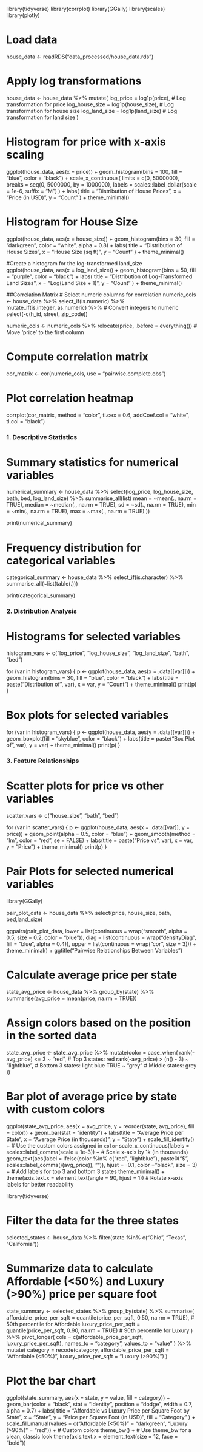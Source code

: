 library(tidyverse)
library(corrplot)
library(GGally)
library(scales)
library(plotly)

# Load data
house_data <- readRDS("data_processed/house_data.rds")

# Apply log transformations
house_data <- house_data %>%
  mutate(
    log_price = log1p(price),       # Log transformation for price
    log_house_size = log1p(house_size),  # Log transformation for house size
    log_land_size = log1p(land_size)  # Log transformation for land size
  )
  
# Histogram for price with x-axis scaling
ggplot(house_data, aes(x = price)) + 
  geom_histogram(bins = 100, fill = "blue", color = "black") +
  scale_x_continuous(
    limits = c(0, 5000000), 
    breaks = seq(0, 5000000, by = 1000000), 
    labels = scales::label_dollar(scale = 1e-6, suffix = "M")
  ) +
  labs(
    title = "Distribution of House Prices",
    x = "Price (in USD)",
    y = "Count"
  ) +
  theme_minimal()

# Histogram for House Size 
ggplot(house_data, aes(x = house_size)) +
  geom_histogram(bins = 30, fill = "darkgreen", color = "white", alpha = 0.8) +
  labs(
    title = "Distribution of House Sizes",
    x = "House Size (sq ft)",
    y = "Count"
  ) +
  theme_minimal()
  

#Create a histogram for the log-transformed land_size  
ggplot(house_data, aes(x = log_land_size)) + 
  geom_histogram(bins = 50, fill = "purple", color = "black") +
  labs(
    title = "Distribution of Log-Transformed Land Sizes",
    x = "Log(Land Size + 1)",
    y = "Count"
  ) +
  theme_minimal()

##Correlation Matrix
# Select numeric columns for correlation
numeric_cols <- house_data %>%
  select_if(is.numeric) %>%                     
  mutate_if(is.integer, as.numeric) %>%   # Convert integers to numeric
  select(-c(h_id, street, zip_code))

numeric_cols <- numeric_cols %>%
  relocate(price, .before = everything()) # Move 'price' to the first column

# Compute correlation matrix
cor_matrix <- cor(numeric_cols, use = "pairwise.complete.obs")

# Plot correlation heatmap
corrplot(cor_matrix, method = "color", tl.cex = 0.6, 
         addCoef.col = "white", tl.col = "black")



### 1. Descriptive Statistics
# Summary statistics for numerical variables
numerical_summary <- house_data %>%
  select(log_price, log_house_size, bath, bed, log_land_size) %>%
  summarise_all(list(
    mean = ~mean(., na.rm = TRUE),
    median = ~median(., na.rm = TRUE),
    sd = ~sd(., na.rm = TRUE),
    min = ~min(., na.rm = TRUE),
    max = ~max(., na.rm = TRUE)
  ))

print(numerical_summary)

# Frequency distribution for categorical variables
categorical_summary <- house_data %>%
  select_if(is.character) %>%
  summarise_all(~list(table(.)))

print(categorical_summary)


### 2. Distribution Analysis

# Histograms for selected variables
histogram_vars <- c("log_price", "log_house_size", "log_land_size", "bath", "bed")

for (var in histogram_vars) {
  p <- ggplot(house_data, aes(x = .data[[var]])) +
    geom_histogram(bins = 30, fill = "blue", color = "black") +
    labs(title = paste("Distribution of", var), x = var, y = "Count") +
    theme_minimal()
  print(p)
}

# Box plots for selected variables
for (var in histogram_vars) {
  p <- ggplot(house_data, aes(y = .data[[var]])) +
    geom_boxplot(fill = "skyblue", color = "black") +
    labs(title = paste("Box Plot of", var), y = var) +
    theme_minimal()
  print(p)
}


### 3. Feature Relationships
# Scatter plots for price vs other variables
scatter_vars <- c("house_size", "bath", "bed")

for (var in scatter_vars) {
  p <- ggplot(house_data, aes(x = .data[[var]], y = price)) +
    geom_point(alpha = 0.5, color = "blue") +
    geom_smooth(method = "lm", color = "red", se = FALSE) +
    labs(title = paste("Price vs", var), x = var, y = "Price") +
    theme_minimal()
  print(p)
}

# Pair Plots for selected numerical variables
library(GGally)

pair_plot_data <- house_data %>%
  select(price, house_size, bath, bed,land_size)

ggpairs(pair_plot_data,
        lower = list(continuous = wrap("smooth", alpha = 0.5, size = 0.2, color = "blue")),
        diag = list(continuous = wrap("densityDiag", fill = "blue", alpha = 0.4)),
        upper = list(continuous = wrap("cor", size = 3))) +
  theme_minimal() +
  ggtitle("Pairwise Relationships Between Variables")
  
# Calculate average price per state
state_avg_price <- house_data %>%
  group_by(state) %>%
  summarise(avg_price = mean(price, na.rm = TRUE))

# Assign colors based on the position in the sorted data
state_avg_price <- state_avg_price %>%
  mutate(color = case_when(
    rank(-avg_price) <= 3 ~ "red",             # Top 3 states: red
    rank(-avg_price) > (n() - 3) ~ "lightblue",  # Bottom 3 states: light blue
    TRUE ~ "grey"                             # Middle states: grey
  ))

# Bar plot of average price by state with custom colors
ggplot(state_avg_price, aes(x = avg_price, y = reorder(state, avg_price), fill = color)) +
  geom_bar(stat = "identity") +
  labs(title = "Average Price per State", x = "Average Price (in thousands)", y = "State") +
  scale_fill_identity() +  # Use the custom colors assigned in `color`
  scale_x_continuous(labels = scales::label_comma(scale = 1e-3)) +  # Scale x-axis by 1k (in thousands)
  geom_text(aes(label = ifelse(color %in% c("red", "lightblue"), 
                               paste0("$", scales::label_comma()(avg_price)), 
                               "")), 
            hjust = -0.1, color = "black", size = 3) +  # Add labels for top 3 and bottom 3 states
  theme_minimal() +
  theme(axis.text.x = element_text(angle = 90, hjust = 1))  # Rotate x-axis labels for better readability

library(tidyverse)

# Filter the data for the three states
selected_states <- house_data %>%
  filter(state %in% c("Ohio", "Texas", "California"))

# Summarize data to calculate Affordable (<50%) and Luxury (>90%) price per square foot
state_summary <- selected_states %>%
  group_by(state) %>%
  summarise(
    affordable_price_per_sqft = quantile(price_per_sqft, 0.50, na.rm = TRUE),  # 50th percentile for Affordable
    luxury_price_per_sqft = quantile(price_per_sqft, 0.90, na.rm = TRUE)      # 90th percentile for Luxury
  ) %>%
  pivot_longer(
    cols = c(affordable_price_per_sqft, luxury_price_per_sqft), 
    names_to = "category", 
    values_to = "value"
  ) %>%
  mutate(
    category = recode(category, 
                      affordable_price_per_sqft = "Affordable (<50%)", 
                      luxury_price_per_sqft = "Luxury (>90%)")
  )

# Plot the bar chart
ggplot(state_summary, aes(x = state, y = value, fill = category)) +
  geom_bar(color = "black", stat = "identity", position = "dodge", width = 0.7, alpha = 0.7) +
  labs(
    title = "Affordable vs Luxury Price per Square Foot by State",
    x = "State",
    y = "Price per Square Foot (in USD)",
    fill = "Category"
  ) +
  scale_fill_manual(values = c("Affordable (<50%)" = "darkgreen", 
                               "Luxury (>90%)" = "red")) +  # Custom colors
  theme_bw() +  # Use theme_bw for a clean, classic look
  theme(axis.text.x = element_text(size = 12, face = "bold"))
  